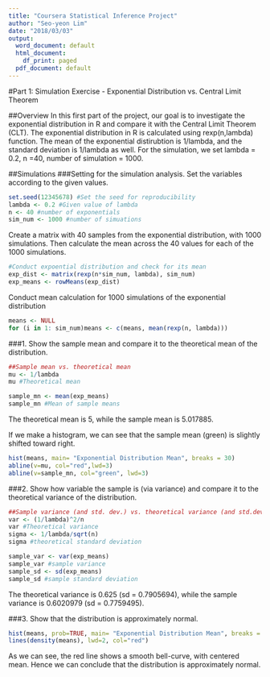 ---
title: "Coursera Statistical Inference Project"
author: "Seo-yeon Lim"
date: "2018/03/03"
output:
  word_document: default
  html_document:
    df_print: paged
  pdf_document: default
---

#Part 1: Simulation Exercise - Exponential Distribution vs. Central Limit Theorem

##Overview
In this first part of the project, our goal is to investigate the exponential distribution in R and compare it with the Central Limit Theorem (CLT). 
The exponential distribution in R is calculated using rexp(n,lambda) function. The mean of the exponential distirubtion is 1/lambda, and the standard deviation is 1/lambda as well. For the simulation, we set lambda = 0.2, n =40, number of simulation = 1000.

##Simulations
###Setting for the simulation analysis. 
Set the variables according to the given values.
```{r, echo=TRUE}
set.seed(12345678) #Set the seed for reproducibility 
lambda <- 0.2 #Given value of lambda
n <- 40 #number of exponentials
sim_num <- 1000 #number of simuations
```

Create a matrix with 40 samples from the exponential distribution, with 1000 simulations. Then calculate the mean across the 40 values for each of the 1000 simulations. 
```{r, echo=TRUE}
#Conduct expoential distribution and check for its mean
exp_dist <- matrix(rexp(n*sim_num, lambda), sim_num)
exp_means <- rowMeans(exp_dist)
```

Conduct mean calculation for 1000 simulations of the exponential distribution
```{r, echo=TRUE}
means <- NULL
for (i in 1: sim_num)means <- c(means, mean(rexp(n, lambda)))
```

###1. Show the sample mean and compare it to the theoretical mean of the distribution.
```{r, echo=TRUE}
##Sample mean vs. theoretical mean
mu <- 1/lambda
mu #Theoretical mean

sample_mn <- mean(exp_means)
sample_mn #Mean of sample means
```
The theoretical mean is 5, while the sample mean is 5.017885.

If we make a histogram, we can see that the sample mean (green) is slightly shifted toward right. 
```{r, echo=TRUE}
hist(means, main= "Exponential Distribution Mean", breaks = 30)
abline(v=mu, col="red",lwd=3)
abline(v=sample_mn, col="green", lwd=3)
```

###2. Show how variable the sample is (via variance) and compare it to the theoretical variance of the distribution. 
```{r, echo=TRUE}
##Sample variance (and std. dev.) vs. theoretical variance (and std.dev.)
var <- (1/lambda)^2/n
var #Theoretical variance
sigma <- 1/lambda/sqrt(n)
sigma #theoretical standard deviation 

sample_var <- var(exp_means)
sample_var #sample variance
sample_sd <- sd(exp_means)
sample_sd #sample standard deviation
```
The theoretical variance is 0.625 (sd = 0.7905694), while the sample variance is 0.6020979 (sd = 0.7759495).

###3. Show that the distribution is approximately normal.
```{r, echo=TRUE}
hist(means, prob=TRUE, main= "Exponential Distribution Mean", breaks = 30)
lines(density(means), lwd=2, col="red")
```

As we can see, the red line shows a smooth bell-curve, with centered mean. Hence we can conclude that the distribution is approximately normal. 

